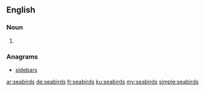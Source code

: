 ==English==

===Noun===
{{head|en|noun plural form}}

# {{plural of|seabird|lang=en}}

===Anagrams===
* [[sidebars#English|sidebars]]

[[ar:seabirds]]
[[de:seabirds]]
[[fr:seabirds]]
[[ku:seabirds]]
[[my:seabirds]]
[[simple:seabirds]]